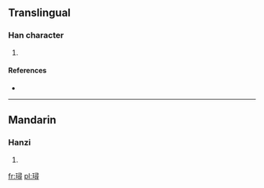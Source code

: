 ==Translingual==

===Han character===
{{Han char|rn=96|rad=玉|as=12|sn=16|four=1714<sub>6</sub>|canj=一土尸一戈 (MGSMI)}}

# {{defn|Han|sort=玉12}}

====References====
* {{Han ref|kx=0741.300|dkj=21231|hdz=21138.090|uh=7495|ud=29845|bh=EA67|bd=60007}}

----

==Mandarin==

===Hanzi===
{{cmn-hanzi|pin=[[xún]] ([[xun2]])|wg=hsün<sup>2</sup>}}

# {{defn|Mandarin|sort=玉12}}

[[fr:璕]]
[[pl:璕]]
